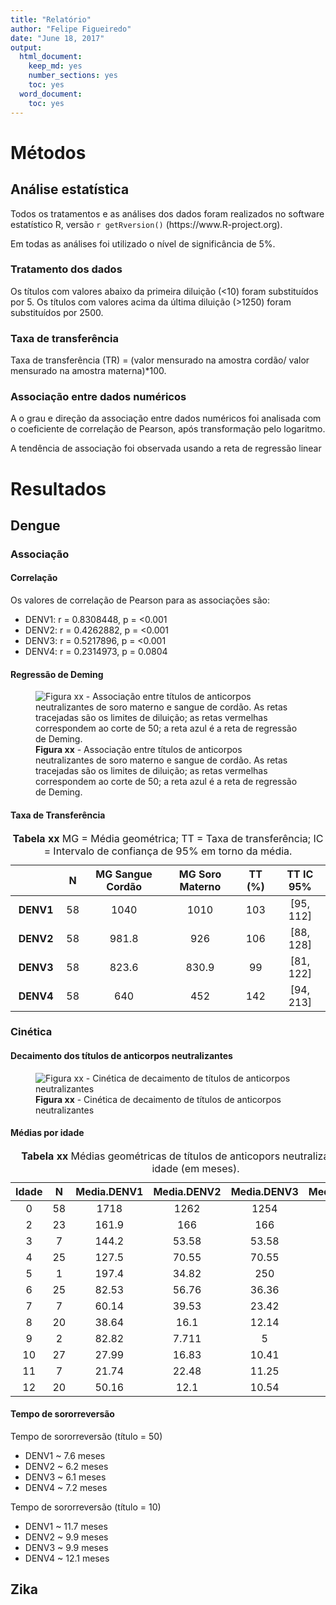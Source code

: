 ```yaml
---
title: "Relatório"
author: "Felipe Figueiredo"
date: "June 18, 2017"
output:
  html_document:
    keep_md: yes
    number_sections: yes
    toc: yes
  word_document:
    toc: yes
---
```


# Métodos

## Análise estatística

Todos os tratamentos e as análises dos dados foram realizados no software estatístico R, versão `r getRversion()` (https://www.R-project.org).

Em todas as análises foi utilizado o nível de significância de 5%.

### Tratamento dos dados

Os títulos com valores abaixo da primeira diluição (<10) foram substituídos por 5.
Os títulos com valores acima da última diluição (>1250) foram substituídos por 2500.

### Taxa de transferência

Taxa de transferência (TR) = (valor mensurado na amostra cordão/ valor mensurado na amostra materna)*100.

### Associação entre dados numéricos

A o grau e direção da associação entre dados numéricos foi analisada com o coeficiente de correlação de Pearson, após transformação pelo logaritmo.

A tendência de associação foi observada usando a reta de regressão linear

# Resultados

## Dengue

### Associação

#### Correlação

Os valores de correlação de Pearson para as associações são:

- DENV1: r = 0.8308448, p = <0.001
- DENV2: r = 0.4262882, p = <0.001
- DENV3: r = 0.5217896, p = <0.001
- DENV4: r = 0.2314973, p = 0.0804

#### Regressão de Deming

![**Figura xx** - Associação entre títulos de anticorpos neutralizantes de soro materno e sangue de cordão. As retas tracejadas são os limites de diluição; as retas vermelhas correspondem ao corte de 50; a reta azul é a reta de regressão de Deming.](../figuras/assoc-linear-all.png)

<!-- ![**Figura xx** - Associação entre títulos de anticorpos neutralizantes de soro materno e sangue de cordão (não-linear)](../figuras/assoc-nlinear-all.png) -->

<!-- Obs: Escolher apenas um dos painés de figura acima! Não utilizar os dois! -->

#### Taxa de Transferência

|   &nbsp;    |  N  |  MG Sangue Cordão  |  MG Soro Materno  |  TT (%)  |  TT IC 95%  |
|:-----------:|:---:|:------------------:|:-----------------:|:--------:|:-----------:|
|  **DENV1**  | 58  |        1040        |       1010        |   103    |  [95, 112]  |
|  **DENV2**  | 58  |       981.8        |        926        |   106    |  [88, 128]  |
|  **DENV3**  | 58  |       823.6        |       830.9       |    99    |  [81, 122]  |
|  **DENV4**  | 58  |        640         |        452        |   142    |  [94, 213]  |

Table: **Tabela xx** MG = Média geométrica; TT = Taxa de transferência; IC = Intervalo de confiança de 95% em torno da média.

### Cinética

#### Decaimento dos títulos de anticorpos neutralizantes

![**Figura xx** - Cinética de decaimento de títulos de anticorpos neutralizantes](../figuras/cinetica-dengue-all.png)

#### Médias por idade

<!-- pander(cbind(BB1[, .(N = .N, Media.DENV1 = geomean(Titulo)), by = Idade][order(Idade)], -->
<!--              BB2[, .(Media.DENV2 = geomean(Titulo)), by = Idade][order(Idade)], -->
<!--              BB3[, .(Media.DENV3 = geomean(Titulo)), by = Idade][order(Idade)], -->
<!--              BB4[, .(Media.DENV4 = geomean(Titulo)), by = Idade][order(Idade)])[,c(1:3,5,7,9)]) -->


|  Idade  |  N  |  Media.DENV1  |  Media.DENV2  |  Media.DENV3  |  Media.DENV4  |
|:-------:|:---:|:-------------:|:-------------:|:-------------:|:-------------:|
|    0    | 58  |     1718      |     1262      |     1254      |     765.7     |
|    2    | 23  |     161.9     |      166      |      166      |      179      |
|    3    |  7  |     144.2     |     53.58     |     53.58     |     115.8     |
|    4    | 25  |     127.5     |     70.55     |     70.55     |     93.71     |
|    5    |  1  |     197.4     |     34.82     |      250      |     97.67     |
|    6    | 25  |     82.53     |     56.76     |     36.36     |     87.48     |
|    7    |  7  |     60.14     |     39.53     |     23.42     |     45.4      |
|    8    | 20  |     38.64     |     16.1      |     12.14     |     37.8      |
|    9    |  2  |     82.82     |     7.711     |       5       |     35.21     |
|   10    | 27  |     27.99     |     16.83     |     10.41     |     16.21     |
|   11    |  7  |     21.74     |     22.48     |     11.25     |     20.2      |
|   12    | 20  |     50.16     |     12.1      |     10.54     |     18.79     |

Table: **Tabela xx** Médias geométricas de títulos de anticopors neutralizantes, por idade (em meses).

#### Tempo de sororreversão

Tempo de sororreversão (título = 50)

- DENV1 ~ 7.6 meses
- DENV2 ~ 6.2 meses
- DENV3 ~ 6.1 meses
- DENV4 ~ 7.2 meses

Tempo de sororreversão (título = 10)

- DENV1 ~ 11.7 meses
- DENV2 ~ 9.9 meses
- DENV3 ~ 9.9 meses
- DENV4 ~ 12.1 meses


## Zika

